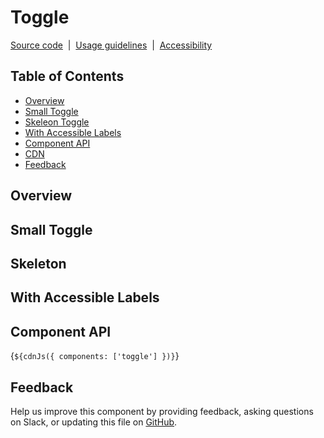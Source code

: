 
<Meta of={ToggleStories} />

# Toggle

[Source code](https://github.com/carbon-design-system/carbon/tree/main/packages/web-components/src/components/toggle)
&nbsp;|&nbsp;
[Usage guidelines](https://www.carbondesignsystem.com/components/toggle/usage)
&nbsp;|&nbsp;
[Accessibility](https://www.carbondesignsystem.com/components/toggle/accessibility)

## Table of Contents

- [Overview](#overview)
- [Small Toggle](#small-toggle)
- [Skeleon Toggle](#skeleton)
- [With Accessible Labels](#with-accessible-labels)
- [Component API](#component-api)
- [CDN](#cdn)
- [Feedback](#feedback)

## Overview

<Canvas of={ToggleStories.Default} />

## Small Toggle

<Canvas of={ToggleStories.SmallToggle} />

## Skeleton

<Canvas of={ToggleStories.Skeleton} />

## With Accessible Labels

<Canvas of={ToggleStories.WithAccessibleLabels} />

## Component API

<ArgTypes of="cds-toggle" />

<Markdown>{`${cdnJs({ components: ['toggle'] })}`}</Markdown>

## Feedback

Help us improve this component by providing feedback, asking questions on Slack,
or updating this file on
[GitHub](https://github.com/carbon-design-system/carbon/edit/main/packages/web-components/src/components/toggle/toggle.mdx).
